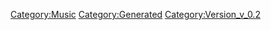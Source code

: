 {{Music
 |Name=Good job！
 |ID=91
 |Cov=89
 |Cd=23
 |Nam=88
 |Div=88
 |Ma=4
 |SerieId=2
 |SerieLogoId=2
 |WavId=89
 |VariationId=0
 |Dsc=88
 |Strt=10
 |ValkyrieBattle=1
 |ValkyrieIntro=1
 |ValkyrieIntroSky=1
 |DivaSolo=0
 |DivaMulti=2
 |Exp=4
 |OfficialName=Good job！
 |VocalName=シェリル・ノーム starring May'n、ランカ・リー＝中島愛
 |Description=作品：マクロスF<br /><br />歌手：シェリル・ノーム starring May'n、<br />　　　ランカ・リー＝中島愛<br /><br />作詞：ROBIN ROBINSON<br />作曲：菅野よう子
 |StoryTitle=「私たちの歌を聴けー！！」
 |StoryDesc=シェリル・ノームとランカ・リー。<br />今を時めく歌姫である彼女たちは<br />今宵もスペシャルなライブを用意してくれた。<br /><br />日々進化を続ける彼女たちの挑戦は、<br />終わることなく次のステージへと羽ばたいていく。
 |BuyURL=http://recochoku.jp/song/S1007350870/single?ds=1010848272
 |BannerId=0
 |AnmStoreURL=
}}
[[Category:Music]]
[[Category:Generated]]
[[Category:Version_v_0.2]]
